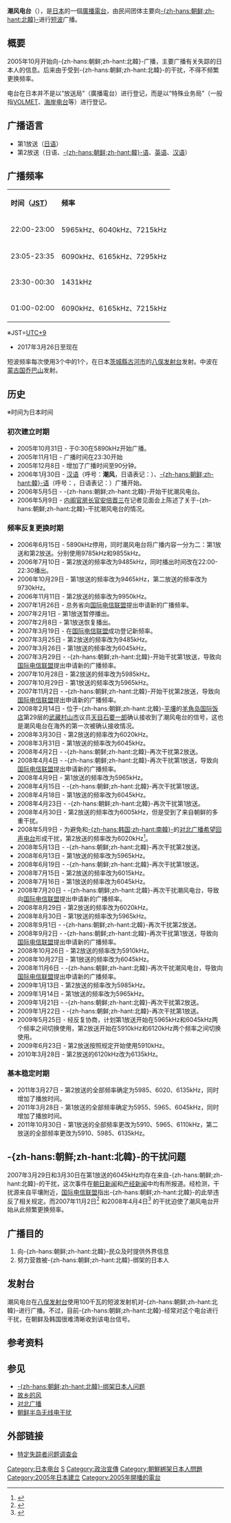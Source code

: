 {{广播电台
| 电台名称 = 潮风电台
| 英文名称 = Shiokaze
| 原文名称 = しおかぜ
| 电台图片档案 = Logo of Shiokaze Radio.jpg
| 电台图片尺寸 =
| 电台图片名称 =
| 电台图片简介 =
| 通称 =
| 缩写 =
| 所属国家 = {{日本}}
| 总部所在 =
| 播放地区 = {{朝鲜}}
| 开播日期 = {{start date|2005|10|30}}
| 停播日期 =
| 电台呼号 = JSR
| 类型 =
| 宗教 =
| 主要语言 = [[日语|日语]]、[[朝鲜语|朝鲜语]]、[[汉语|汉语]]、[[英语|英语]]
| 使用频段 =
| 电台口号 =
| 隶属 = {{link-ja|特定失踪者问题调查会|特定失踪者問題調査会}}
| 拥有者 =
| 持股者 =
| 董事长 =
| 前电台名称 =
| 被取代名称 =
| 前电台呼号 =
| 被取代呼号 =
| 集团同类频道 =
| 重播服务电台 =
| 电台官方网站 = {{official URL}}
| 备注 =
| 無線廣播收聽地區01 =
| 無線廣播頻道數01 =
| 數位電視供應商01 =
| 數位電視頻道數01 =
| 衛星電視供應商01 =
| 衛星電視頻道數01 =
| 有線電視供應商01 =
| 有線電視頻道數01 =
| 收听时间01 =
| 收听频率01 =
| 衛星廣播供應商01 =
| 衛星廣播頻道數01 =
| 線上收聽網站01 =
| 線上收聽網址01 =
}}
'''潮风电台'''（{{jpn|hg=しおかぜ|rm=Shiokaze}}），是[[日本|日本]]的一個[[廣播電台|廣播電台]]，由民间团体{{link-ja|特定失踪者问题调查会|特定失踪者問題調査会}}主要向[[朝鲜民主主义人民共和国|-{zh-hans:朝鲜;zh-hant:北韓}-]]进行[[短波|短波]]广播。

== 概要 ==
2005年10月开始向-{zh-hans:朝鲜;zh-hant:北韓}-广播，主要广播有关失踪的日本人的信息。后来由于受到-{zh-hans:朝鲜;zh-hant:北韓}-的干扰，不得不频繁更换频率。

电台在日本并不是以“放送局”（廣播電台）进行登记，而是以“特殊业务局”（一般指[[VOLMET|VOLMET]]、[[海岸电台|海岸电台]]等）进行登记。
<!--[[調諧信號|廣播開始曲]]為{{link-ja|文部省唱歌}}《{{link-ja|故鄉 (唱歌)|故郷 (唱歌)|故鄉}}》。-->

== 广播语言 ==
* 第1放送（[[日语|日语]]）
* 第2放送（日语、[[朝鲜语|-{zh-hans:朝鲜;zh-hant:韓}-语]]、[[英语|英语]]、[[汉语|汉语]]）

== 广播频率 ==
{|class="wikitable"
|'''时间（[[日本标准时|JST]]）''' || '''频率'''
|-
|22:00-23:00
|5965kHz、6040kHz、7215kHz
|-
|23:05-23:35
|6090kHz、6165kHz、7295kHz
|-
|23:30-00:30
|1431kHz
|-
|01:00-02:00
|6090kHz、6165kHz、7215kHz
|}
※JST=[[UTC+9|UTC+9]]
* 2017年3月26日至现在
短波频率每次使用3个中的1个，在日本[[茨城縣|茨城縣]][[古河市|古河市]]的[[八俣发射台|八俣发射台]]发射。中波在[[蒙古国|蒙古国]][[乔巴山_(城市)|乔巴山]]发射。

== 历史 ==
※时间为日本时间
=== 初次建立时期 ===
* 2005年10月31日 - 于0:30在5890kHz开始广播。
* 2005年11月1日 - 广播时间在23:30开始
* 2005年12月8日 - 增加了广播时间至90分钟。
* 2006年1月30日 - [[汉语|汉语]]（呼号：'''潮风'''，日语表记：{{lang|ja|'''チャオフォン'''}}）、[[朝鲜语|-{zh-hans:朝鲜;zh-hant:韓}-语]]（呼号：{{lang|ko|'''바닷바람'''}}，日语表记：{{lang|ja|'''パダッパラム'''}}）广播开始。
* 2006年5月5日 - -{zh-hans:朝鲜;zh-hant:北韓}-开始干扰潮风电台。
* 2006年5月9日 - [[内阁官房长官|内阁官房长官]][[安倍晋三|安倍晋三]]在记者见面会上陈述了关于-{zh-hans:朝鲜;zh-hant:北韓}-干扰潮风电台的情况。

=== 频率反复更换时期 ===
* 2006年6月15日 - 5890kHz停用，同时潮风电台将广播内容一分为二：第1放送和第2放送。分别使用9785kHz和9855kHz。
* 2006年7月10日 - 第2放送的频率改为9485kHz，同时播出时间改在22:00-22:30播出。
* 2006年10月29日 - 第1放送的频率改为9465kHz，第二放送的频率改为9730kHz。
* 2006年11月11日 - 第2放送的频率改为9950kHz。
* 2007年1月26日 - 总务省向[[国际电信联盟|国际电信联盟]]提出申请新的广播频率。
* 2007年2月1日 - 第1放送暂停播出。
* 2007年2月8日 - 第1放送恢复播出。
* 2007年3月19日 - 在[[国际电信联盟|国际电信联盟]]成功登记新频率。
* 2007年3月25日 - 第2放送的频率改为9485kHz。
* 2007年3月26日 - 第1放送的频率改为6045kHz。
* 2007年3月29日 - -{zh-hans:朝鲜;zh-hant:北韓}-开始干扰第1放送，导致向[[国际电信联盟|国际电信联盟]]提出申请新的广播频率。
* 2007年10月28日 - 第2放送的频率改为5985kHz。
* 2007年10月29日 - 第1放送的频率改为5965kHz。
* 2007年11月2日 - -{zh-hans:朝鲜;zh-hant:北韓}-开始干扰第2放送，导致向[[国际电信联盟|国际电信联盟]]提出申请新的广播频率。
* 2008年2月14日 - 位于-{zh-hans:朝鲜;zh-hant:北韓}-[[平壤|平壤]]的[[羊角岛国际饭店|羊角岛国际饭店]]第29层的[[武藏村山市|武藏村山市]]议员[[天目石要一郎|天目石要一郎]]确认接收到了潮风电台的信号，这也是潮风电台在海外的第一次被确认接收情况。
* 2008年3月30日 - 第2放送的频率改为6020kHz。
* 2008年3月31日 - 第1放送的频率改为6045kHz。
* 2008年4月2日 - -{zh-hans:朝鲜;zh-hant:北韓}-再次干扰第2放送。
* 2008年4月4日 - -{zh-hans:朝鲜;zh-hant:北韓}-再次干扰第1放送，导致向[[国际电信联盟|国际电信联盟]]提出申请新的广播频率。
* 2008年4月9日 - 第1放送的频率改为5965kHz。
* 2008年4月15日 - -{zh-hans:朝鲜;zh-hant:北韓}-再次干扰第1放送。
* 2008年4月18日 - 第1放送的频率改为6045kHz。
* 2008年4月23日 - -{zh-hans:朝鲜;zh-hant:北韓}-再次干扰第1放送。
* 2008年4月30日 - 第2放送的频率改为6005kHz，但是受到了来自朝鲜的多重干扰。
* 2008年5月9日 - 为避免和[[大韓民國|-{zh-hans:韩国;zh-hant:南韓}-]]的[[对北广播|对北广播]][[希望回声电台|希望回声电台]]形成干扰，第2放送的频率改为6020kHz<ref>[http://www.chosa-kai.jp/news/comjannews0805.html {{lang|ja|猫の目作戦--「しおかぜ」周波数再度変更}}] {{Wayback|url=http://www.chosa-kai.jp/news/comjannews0805.html |date=20141229175241 }} {{lang|ja|調査会NEWS 627}}</ref>。
* 2008年5月13日 - -{zh-hans:朝鲜;zh-hant:北韓}-再次干扰第2放送。
* 2008年6月13日 - 第1放送的频率改为5965kHz。
* 2008年6月19日 - -{zh-hans:朝鲜;zh-hant:北韓}-再次干扰第1放送。
* 2008年7月15日 - 第2放送的频率改为6015kHz。
* 2008年7月16日 - 第1放送的频率改为6045kHz。
* 2008年7月20日 - -{zh-hans:朝鲜;zh-hant:北韓}-再次干扰潮风电台，导致向[[国际电信联盟|国际电信联盟]]提出申请新的广播频率。
* 2008年8月29日 - 第2放送的频率改为6020kHz。
* 2008年8月30日 - 第1放送的频率改为5965kHz。
* 2008年9月1日 - -{zh-hans:朝鲜;zh-hant:北韓}-再次干扰第2放送。
* 2008年9月2日 - -{zh-hans:朝鲜;zh-hant:北韓}-再次干扰第1放送，导致向[[国际电信联盟|国际电信联盟]]提出申请新的广播频率。
* 2008年10月26日 - 第2放送的频率改为5910kHz。
* 2008年10月27日 - 第1放送的频率改为6045kHz。
* 2008年11月6日 - -{zh-hans:朝鲜;zh-hant:北韓}-再次干扰潮风电台，导致向[[国际电信联盟|国际电信联盟]]提出申请新的广播频率。
* 2009年1月13日 - 第2放送的频率改为5985kHz。
* 2009年1月14日 - 第1放送的频率改为5965kHz。
* 2009年1月21日 - -{zh-hans:朝鲜;zh-hant:北韓}-再次干扰第2放送。
* 2009年1月22日 - -{zh-hans:朝鲜;zh-hant:北韓}-再次干扰第1放送。
* 2009年5月25日 - 经反复协商，计划第1放送开始在5965kHz和6045kHz两个频率之间切换使用，第2放送开始在5910kHz和6120kHz两个频率之间切换使用。
* 2009年6月23日 - 第2放送按照规定开始使用5910kHz。
* 2010年3月28日 - 第2放送的6120kHz改为6135kHz。
=== 基本稳定时期 ===
* 2011年3月27日 - 第2放送的全部频率确定为5985、6020、6135kHz，同时增加了播放时间。
* 2011年3月28日 - 第1放送的全部频率确定为5955、5965、6045kHz，同时增加了播放时间。
* 2011年10月30日 - 第1放送的全部频率更改为5910、5965、6110kHz，第二放送的全部频率更改为5910、5985、6135kHz。

== -{zh-hans:朝鲜;zh-hant:北韓}-的干扰问题 ==
2007年3月29日和3月30日在第1放送的6045kHz均存在来自-{zh-hans:朝鲜;zh-hant:北韓}-的干扰，这次事件在[[朝日新闻|朝日新闻]]和[[产经新闻|产经新闻]]中均有所报道。经检测，干扰源来自平壤附近，[[国际电信联盟|国际电信联盟]]指出-{zh-hans:朝鲜;zh-hant:北韓}-的此举违反了相关规定。而2007年11月2日<ref>[http://warp.ndl.go.jp/info:ndljp/pid/286922/www.soumu.go.jp/menu_news/s-news/2007/071102_2.html {{lang|ja|「しおかぜ」への影響が懸念される電波への対応}}] {{lang|ja|総務省 報道資料 平成19年11月2日}}</ref> 和2008年4月4日<ref>[http://warp.ndl.go.jp/info:ndljp/pid/286922/www.soumu.go.jp/menu_news/s-news/2008/080404_13.html {{lang|ja|「しおかぜ」への影響が懸念される電波への対応}}] {{lang|ja|総務省 報道資料 平成20年4月4日}}</ref> 的干扰迫使了潮风电台开始从此频繁更换频率。

== 广播目的 ==
# 向-{zh-hans:朝鲜;zh-hant:北韓}-民众及时提供外界信息
# 努力营救被-{zh-hans:朝鲜;zh-hant:北韓}-绑架的日本人

== 发射台 ==
潮风电台在[[八俣发射台|八俣发射台]]使用100千瓦的短波发射机对-{zh-hans:朝鲜;zh-hant:北韓}-进行广播。不过，目前-{zh-hans:朝鲜;zh-hant:北韓}-经常对这个电台进行干扰，在朝鲜及韩国很难清晰收到该电台信号。

== 参考资料 ==
{{reflist}}

== 参见 ==
*[[朝鲜绑架日本人问题|-{zh-hans:朝鲜;zh-hant:北韓}-绑架日本人问题]]
*[[故乡的风|故乡的风]]
*[[对北广播|对北广播]]
*[[朝鲜半岛无线电干扰|朝鲜半岛无线电干扰]]

== 外部链接 ==
* [http://chosa-kai.jp/ 特定失踪者问题调查会] {{Wayback|url=http://chosa-kai.jp/ |date=20210203012833 }}{{Ja}}

{{朝鮮綁架日本人問題}}
{{國際廣播電台}}

[[Category:日本电台|Category:日本电台]]
[[Category:國際廣播|S]]
[[Category:政治宣傳|Category:政治宣傳]]
[[Category:朝鮮綁架日本人問題|Category:朝鮮綁架日本人問題]]
[[Category:2005年日本建立|Category:2005年日本建立]]
[[Category:2005年開播的電台|Category:2005年開播的電台]]